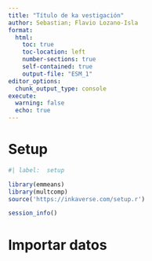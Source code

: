 ```yaml
---
title: "Título de ka vestigación"
author: Sebastian; Flavio Lozano-Isla
format:
  html:
    toc: true
    toc-location: left
    number-sections: true
    self-contained: true
    output-file: "ESM_1"
editor_options: 
  chunk_output_type: console
execute: 
  warning: false
  echo: true
---
```


# Setup

```r
#| label:  setup

library(emmeans) 
library(multcomp)
source('https://inkaverse.com/setup.r')

session_info()
```

# Importar datos

```r

```

